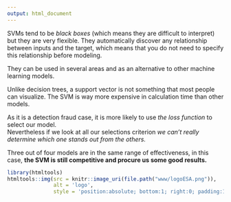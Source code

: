 ```yaml
---
output: html_document
---
```


SVMs tend to be *black boxes* (which means they are difficult to interpret) but they are very flexible. They automatically discover any relationship between inputs and the target, which means that you do not need to specify this relationship before modeling. 
<p>They can be used in several areas and as an alternative to other machine learning models.</p>
Unlike decision trees, a support vector is not something that most people can visualize.  The SVM is way more expensive in calculation time than other models.
<p></p>
<p>As it is a detection fraud case, it is more likely to use *the loss function* to select our model.  
Nevertheless if we look at all our selections criterion *we can't really determine which one stands out from the others.*</p>

Three out of four models are in the same range of effectiveness, in this case, **the SVM is still competitive and procure us some good results.**


```r
library(htmltools)
htmltools::img(src = knitr::image_uri(file.path("www/logoESA.png")), 
               alt = 'logo', 
               style = 'position:absolute; bottom:1; right:0; padding:10px;width:2cm')
```